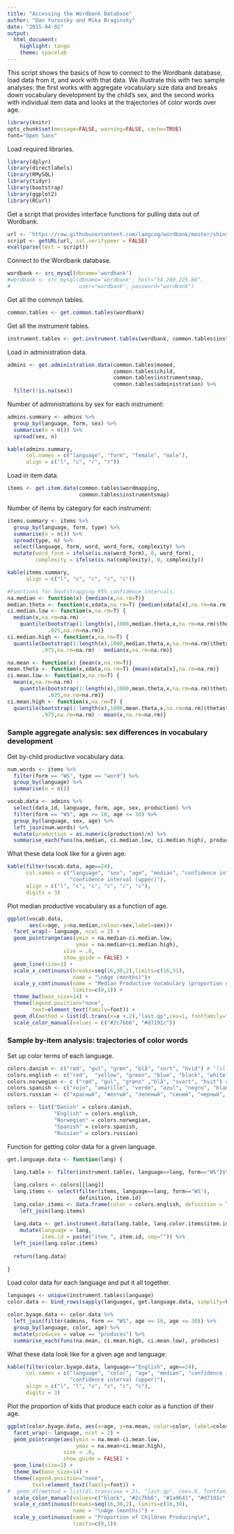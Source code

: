 ```yaml
---
title: "Accessing the Wordbank Database"
author: "Dan Yurovsky and Mika Braginsky"
date: "2015-04-02"
output:
  html_document:
    highlight: tango
    theme: spacelab
---
```


This script shows the basics of how to connect to the Wordbank database, load data from it, and work with that data. We illustrate this with two sample analyses: the first works with aggregate vocabulary size data and breaks down vocabulary development by the child's sex, and the second works with individual item data and looks at the trajectories of color words over age.

```r
library(knitr)
opts_chunk$set(message=FALSE, warning=FALSE, cache=TRUE)
font="Open Sans"
```

Load required libraries.
```r
library(dplyr)
library(directlabels)
library(RMySQL)
library(tidyr)
library(bootstrap)
library(ggplot2)
library(RCurl)
```

Get a script that provides interface functions for pulling data out of Wordbank.
```r
url <- 'https://raw.githubusercontent.com/langcog/wordbank/master/shiny_apps/data_loading.R'
script <- getURL(url, ssl.verifypeer = FALSE)
eval(parse(text = script))
```

Connect to the Wordbank database.
```r
wordbank <- src_mysql(dbname='wordbank')
#wordbank <- src_mysql(dbname='wordbank', host="54.200.225.86",
#                      user="wordbank", password="wordbank")
```

Get all the common tables.
```r
common.tables <- get.common.tables(wordbank)
```

Get all the instrument tables.
```r
instrument.tables <- get.instrument.tables(wordbank, common.tables$instrumentsmap)
```

Load in administration data.
```r
admins <- get.administration.data(common.tables$momed,
                                  common.tables$child,
                                  common.tables$instrumentsmap,
                                  common.tables$administration) %>%
  filter(!is.na(sex))
```

Number of administrations by sex for each instrument:
```r
admins.summary <- admins %>%
  group_by(language, form, sex) %>%
  summarise(n = n()) %>%
  spread(sex, n)

kable(admins.summary,
      col.names = c("language", "form", "female", "male"),
      align = c("l", "c", "r", "r"))
```

Load in item data.
```r
items <- get.item.data(common.tables$wordmapping,
                       common.tables$instrumentsmap)
```

Number of items by category for each instrument:
```r
items.summary <- items %>%
  group_by(language, form, type) %>%
  summarise(n = n()) %>%
  spread(type, n) %>%
  select(language, form, word, word_form, complexity) %>%
  mutate(word_form = ifelse(is.na(word_form), 0, word_form),
         complexity = ifelse(is.na(complexity), 0, complexity))

kable(items.summary,
      align = c("l", "c", "c", "c", "c"))
```

```r
#Functions for bootstrapping 95% confidence intervals.
na.median <- function(x) {median(x,na.rm=T)}
median.theta <- function(x,xdata,na.rm=T) {median(xdata[x],na.rm=na.rm)}
ci.median.low <- function(x,na.rm=T) {
  median(x,na.rm=na.rm) - 
    quantile(bootstrap(1:length(x),1000,median.theta,x,na.rm=na.rm)$thetastar,
             .025,na.rm=na.rm)}
ci.median.high <- function(x,na.rm=T) {
  quantile(bootstrap(1:length(x),1000,median.theta,x,na.rm=na.rm)$thetastar,
           .975,na.rm=na.rm) - median(x,na.rm=na.rm)}

na.mean <- function(x) {mean(x,na.rm=T)}
mean.theta <- function(x,xdata,na.rm=T) {mean(xdata[x],na.rm=na.rm)}
ci.mean.low <- function(x,na.rm=T) {
  mean(x,na.rm=na.rm) - 
    quantile(bootstrap(1:length(x),1000,mean.theta,x,na.rm=na.rm)$thetastar,
             .025,na.rm=na.rm)}
ci.mean.high <- function(x,na.rm=T) {
  quantile(bootstrap(1:length(x),1000,mean.theta,x,na.rm=na.rm)$thetastar,
           .975,na.rm=na.rm) - mean(x,na.rm=na.rm)}
```

### Sample aggregate analysis: sex differences in vocabulary development

Get by-child productive vocabulary data.
```r
num.words <- items %>%
  filter(form == "WS", type == "word") %>%
  group_by(language) %>%
  summarise(n = n())

vocab.data <- admins %>%
  select(data_id, language, form, age, sex, production) %>%
  filter(form == "WS", age >= 16, age <= 30) %>%
  group_by(language, sex, age) %>%
  left_join(num.words) %>%
  mutate(production = as.numeric(production)/n) %>%
  summarise_each(funs(na.median, ci.median.low, ci.median.high), production)
```

What these data look like for a given age:
```r
kable(filter(vocab.data, age==24),
      col.names = c("language", "sex", "age", "median", "confidence interval (lower)",
                    "confidence interval (upper)"),
      align = c("l", "c", "c", "c", "c", "c"),
      digits = 3)
```

Plot median productive vocabulary as a function of age.
```r
ggplot(vocab.data,
       aes(x=age, y=na.median,colour=sex,label=sex))+
  facet_wrap(~ language, ncol = 2) +
  geom_pointrange(aes(ymin = na.median-ci.median.low,
                      ymax = na.median+ci.median.high),
                  size = .8,
                  show_guide = FALSE) +
  geom_line(size=1) +
  scale_x_continuous(breaks=seq(16,30,2),limits=c(16,31),
                     name = "\nAge (months)")+
  scale_y_continuous(name = "Median Productive Vocabulary (proportion of total words)\n",
                     limits=c(0,1)) +
  theme_bw(base_size=14) +
  theme(legend.position="none",
        text=element_text(family=font)) +
  geom_dl(method = list(dl.trans(x=x +.2),"last.qp",cex=1, fontfamily=font)) +
  scale_color_manual(values = c("#2c7bb6", "#d7191c"))
```

### Sample by-item analysis: trajectories of color words

Set up color terms of each language.
```r
colors.danish <- c("rød", "gul", "grøn", "blå", "sort", "hvid") # "lille" "brun"
colors.english <- c("red",  "yellow", "green", "blue", "black", "white") # "orange" "brown"
colors.norwegian <- c ("rød", "gul", "grønn" ,"blå", "svart", "hvit") # "brun" "oransje"
colors.spanish <- c("rojo", "amarillo", "verde", "azul", "negro", "blanco") # "rosa" "morado"
colors.russian <- c("красный", "желтый", "зеленый", "синий", "черный", "белый") # "коричневый" "оранжевый"

colors <- list("Danish" = colors.danish,
               "English" = colors.english,
               "Norwegian" = colors.norwegian,
               "Spanish" = colors.spanish,
               "Russian" = colors.russian)
```

Function for getting color data for a given language.
```r
get.language.data <- function(lang) {
  
  lang.table <- filter(instrument.tables, language==lang, form=="WS")$table[[1]]

  lang.colors <- colors[[lang]]
  lang.items <- select(filter(items, language==lang, form=="WS"),
                       definition, item.id)
  lang.color.items <- data.frame(color = colors.english, definition = lang.colors) %>%
    left_join(lang.items)
  
  lang.data <- get.instrument.data(lang.table, lang.color.items$item.id) %>%
    mutate(language = lang,
           item.id = paste("item_", item.id, sep="")) %>%
  left_join(lang.color.items)
  
  return(lang.data)
  
}
```

Load color data for each language and put it all together.
```r
languages <- unique(instrument.tables$language)
color.data <- bind_rows(sapply(languages, get.language.data, simplify=FALSE))

color.byage.data <- color.data %>%
  left_join(filter(admins, form == "WS", age >= 16, age <= 30)) %>%
  group_by(language, color, age) %>%
  mutate(produces = value == "produces") %>%
  summarise_each(funs(na.mean, ci.mean.high, ci.mean.low), produces)
```

What these data look like for a given age and language:
```r
kable(filter(color.byage.data, language=="English", age==24),
      col.names = c("language", "color", "age", "median", "confidence interval (lower)",
                    "confidence interval (upper)"),
      align = c("l", "l", "c", "c", "c", "c"),
      digits = 3)
```

Plot the proportion of kids that produce each color as a function of their age.
```r
ggplot(color.byage.data, aes(x=age, y=na.mean, color=color, label=color)) +
  facet_wrap(~ language, ncol = 2) +
  geom_pointrange(aes(ymin = na.mean-ci.mean.low,
                      ymax = na.mean+ci.mean.high),
                  size = .8,
                  show_guide = FALSE) +
  geom_line(size=1) +
  theme_bw(base_size=14) +
  theme(legend.position="none",
        text=element_text(family=font)) +
#  geom_dl(method = list(dl.trans(x=x +.2), "last.qp", cex=.8, fontfamily=font)) +
  scale_color_manual(values=c("black", "#2c7bb6", "#1a9641", "#d7191c", "gray87", "gold1")) +
  scale_x_continuous(breaks=seq(16,30,2), limits=c(16,30),
                     name = "\nAge (months)") +
  scale_y_continuous(name = "Proportion of Children Producing\n",
                     limits=c(0,1))
```